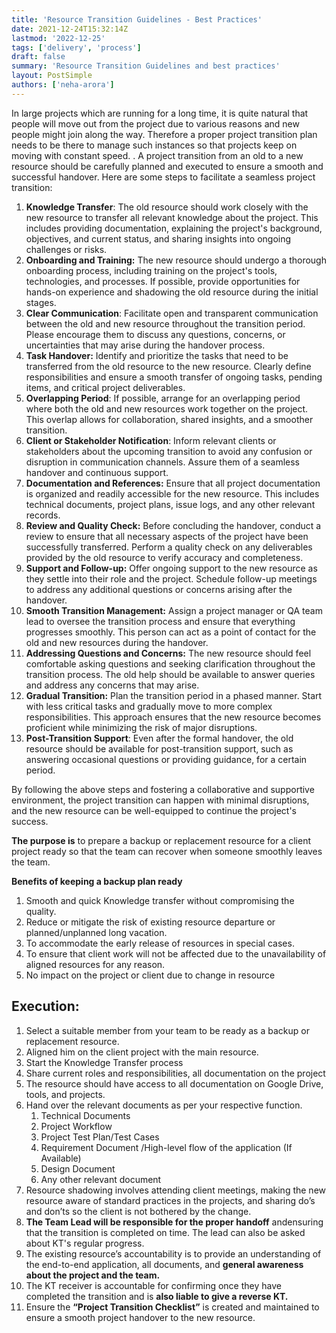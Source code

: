 ```yaml
---
title: 'Resource Transition Guidelines - Best Practices'
date: 2021-12-24T15:32:14Z
lastmod: '2022-12-25'
tags: ['delivery', 'process']
draft: false
summary: 'Resource Transition Guidelines and best practices'
layout: PostSimple
authors: ['neha-arora']
---
```


In large projects which are running for a long time, it is quite natural that people will move out from the project due to various reasons and new people might join along the way. Therefore a proper project transition plan needs to be there to manage such instances so that projects keep on moving with constant speed. . A project transition from an old to a new resource should be carefully planned and executed to ensure a smooth and successful handover. Here are some steps to facilitate a seamless project transition:

1. **Knowledge Transfer**: The old resource should work closely with the new resource to transfer all relevant knowledge about the project. This includes providing documentation, explaining the project's background, objectives, and current status, and sharing insights into ongoing challenges or risks.
2. **Onboarding and Training:** The new resource should undergo a thorough onboarding process, including training on the project's tools, technologies, and processes. If possible, provide opportunities for hands-on experience and shadowing the old resource during the initial stages.
3. **Clear Communication**: Facilitate open and transparent communication between the old and new resource throughout the transition period. Please encourage them to discuss any questions, concerns, or uncertainties that may arise during the handover process.
4. **Task Handover:** Identify and prioritize the tasks that need to be transferred from the old resource to the new resource. Clearly define responsibilities and ensure a smooth transfer of ongoing tasks, pending items, and critical project deliverables.
5. **Overlapping Period**: If possible, arrange for an overlapping period where both the old and new resources work together on the project. This overlap allows for collaboration, shared insights, and a smoother transition.
6. **Client or Stakeholder Notification**: Inform relevant clients or stakeholders about the upcoming transition to avoid any confusion or disruption in communication channels. Assure them of a seamless handover and continuous support.
7. **Documentation and References:** Ensure that all project documentation is organized and readily accessible for the new resource. This includes technical documents, project plans, issue logs, and any other relevant records.
8. **Review and Quality Check:** Before concluding the handover, conduct a review to ensure that all necessary aspects of the project have been successfully transferred. Perform a quality check on any deliverables provided by the old resource to verify accuracy and completeness.
9. **Support and Follow-up:** Offer ongoing support to the new resource as they settle into their role and the project. Schedule follow-up meetings to address any additional questions or concerns arising after the handover.
10. **Smooth Transition Management:** Assign a project manager or QA team lead to oversee the transition process and ensure that everything progresses smoothly. This person can act as a point of contact for the old and new resources during the handover.
11. **Addressing Questions and Concerns:** The new resource should feel comfortable asking questions and seeking clarification throughout the transition process. The old help should be available to answer queries and address any concerns that may arise.
12. **Gradual Transition:** Plan the transition period in a phased manner. Start with less critical tasks and gradually move to more complex responsibilities. This approach ensures that the new resource becomes proficient while minimizing the risk of major disruptions.
13. **Post-Transition Support**: Even after the formal handover, the old resource should be available for post-transition support, such as answering occasional questions or providing guidance, for a certain period.

By following the above steps and fostering a collaborative and supportive environment, the project transition can happen with minimal disruptions, and the new resource can be well-equipped to continue the project's success.

**The purpose is** to prepare a backup or replacement resource for a client project ready so that the team can recover when someone smoothly leaves the team.

**Benefits of keeping a backup plan ready**

1. Smooth and quick Knowledge transfer without compromising the quality.
2. Reduce or mitigate the risk of existing resource departure or planned/unplanned long vacation.
3. To accommodate the early release of resources in special cases.
4. To ensure that client work will not be affected due to the unavailability of aligned resources for any reason.
5. No impact on the project or client due to change in resource

## **Execution:**

1. Select a suitable member from your team to be ready as a backup or replacement resource.
2. Aligned him on the client project with the main resource.
3. Start the Knowledge Transfer process
4. Share current roles and responsibilities, all documentation on the project
5. The resource should have access to all documentation on Google Drive, tools, and projects.
6. Hand over the relevant documents as per your respective function.
   1. Technical Documents
   2. Project Workflow
   3. Project Test Plan/Test Cases
   4. Requirement Document /High-level flow of the application (If Available)
   5. Design Document
   6. Any other relevant document
7. Resource shadowing involves attending client meetings, making the new resource aware of standard practices in the projects, and sharing do’s and don’ts so the client is not bothered by the change.
8. **The Team Lead will be responsible for the proper handoff** andensuring that the transition is completed on time. The lead can also be asked about KT's regular progress.
9. The existing resource’s accountability is to provide an understanding of the end-to-end application, all documents, and **general awareness about the project and the team.**
10. The KT receiver is accountable for confirming once they have completed the transition and is **also liable to give a reverse KT.**
11. Ensure the **“Project Transition Checklist”** is created and maintained to ensure a smooth project handover to the new resource.
